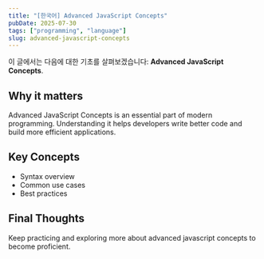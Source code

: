 ```yaml
---
title: "[한국어] Advanced JavaScript Concepts"
pubDate: 2025-07-30
tags: ["programming", "language"]
slug: advanced-javascript-concepts
---
```


이 글에서는 다음에 대한 기초를 살펴보겠습니다: **Advanced JavaScript Concepts**.

## Why it matters

Advanced JavaScript Concepts is an essential part of modern programming. Understanding it helps developers write better code and build more efficient applications.

## Key Concepts

- Syntax overview
- Common use cases
- Best practices

## Final Thoughts

Keep practicing and exploring more about advanced javascript concepts to become proficient.
